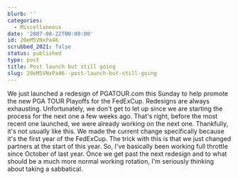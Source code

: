 ```yaml
---
blurb: ''
categories:
  - Miscellaneous
date: '2007-08-22T00:00:00'
id: 20eM5VNxPa46
scrubbed_2021: false
status: published
type: post
title: Post launch but still going
slug: 20eM5VNxPa46--post-launch-but-still-going
---
```


We just launched a redesign of PGATOUR.com this Sunday to help
promote the new PGA TOUR Playoffs for the FedExCup. Redesigns are
always exhausting. Unfortunately, we don't get to let up since we
are starting the process for the next one a few weeks ago. That's
right, before the most recent one launched, we were already working
on the next one. Thankfully, it's not usually like this. We made
the current change specifically because it's the first year of the
FedExCup. The trick with this is that we just changed partners at
the start of this year. So, I've basically been working full
throttle since October of last year. Once we get past the next
redesign and to what should be a much more normal working rotation,
I'm seriously thinking about taking a sabbatical.
